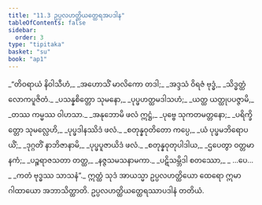 ```yaml
---
title: "11.3 ဥပ္ပလဟတ္ထိယတ္ထေရအပဒါန"
tableOfContents: false
sidebar:
  order: 3
type: "tipitaka"
basket: "su"
book: "ap1"
---
```



<DynamicBreadcrumb />

<Division number="13" book="ap1" e="ch" v="20" p="155">

<Paragraph number="1868" type="verses" book="ap1">
_“တိဝရာယံ နိဝါသီဟံ,_  
_အဟောသိံ မာလိကော တဒါ;_  
_အဒ္ဒသံ ဝိရဇံ ဗုဒ္ဓံ,_  
_သိဒ္ဓတ္ထံ လောကပူဇိတံ._  

</Paragraph>

</Division>
<Division number="14" book="ap1" e="ch" v="20" p="155">

<Paragraph number="1869" type="verses" book="ap1">
_ပသန္နစိတ္တော သုမနော,_  
_ပုပ္ဖဟတ္ထမဒါသဟံ;_  
_ယတ္ထ ယတ္ထုပပဇ္ဇာမိ,_  
_တဿ ကမ္မဿ ဝါဟသာ._  

</Paragraph>

</Division>
<Division number="15" book="ap1" e="ch" v="20" p="155">

<Paragraph number="1870" type="verses" book="ap1">
_အနုဘောမိ ဖလံ ဣဋ္ဌံ,_  
_ပုဗ္ဗေ သုကတမတ္တနော;_  
_ပရိက္ခိတ္တော သုမလ္လေဟိ,_  
_ပုပ္ဖဒါနဿိဒံ ဖလံ._  

</Paragraph>

</Division>
<Division number="16" book="ap1" e="ch" v="20" p="155">

<Paragraph number="1871" type="verses" book="ap1">
_စတုန္နဝုတိတော ကပ္ပေ,_  
_ယံ ပုပ္ဖမဘိရောပယိံ;_  
_ဒုဂ္ဂတိံ နာဘိဇာနာမိ,_  
_ပုပ္ဖပူဇာယိဒံ ဖလံ._  

</Paragraph>

</Division>
<Division number="17" book="ap1" e="ch" v="20" p="155">

<Paragraph number="1872" type="verses" book="ap1">
_စတုန္နဝုတုပါဒါယ,_  
_ဌပေတွာ ဝတ္တမာနကံ;_  
_ပဉ္စရာဇသတာ တတ္ထ,_  
_နဇ္ဇသမသနာမကာ._  

</Paragraph>

</Division>
<Division number="18" book="ap1" e="ch" v="20" p="155">

<Paragraph number="1873" type="verses" book="ap1">
_ပဋိသမ္ဘိဒါ စတဿော,_  
_ …ပေ… _  
_ကတံ ဗုဒ္ဓဿ သာသနံ”._  

</Paragraph>

<Paragraph number="1874" book="ap1">
ဣတ္ထံ သုဒံ အာယသ္မာ ဥပ္ပလဟတ္ထိယော ထေရော ဣမာ ဂါထာယော အဘာသိတ္ထာတိ.

</Paragraph>
</Division>

<Paragraph number="1875" type="center" book="ap1">
ဥပ္ပလဟတ္ထိယတ္ထေရဿာပဒါနံ တတိယံ.
</Paragraph>